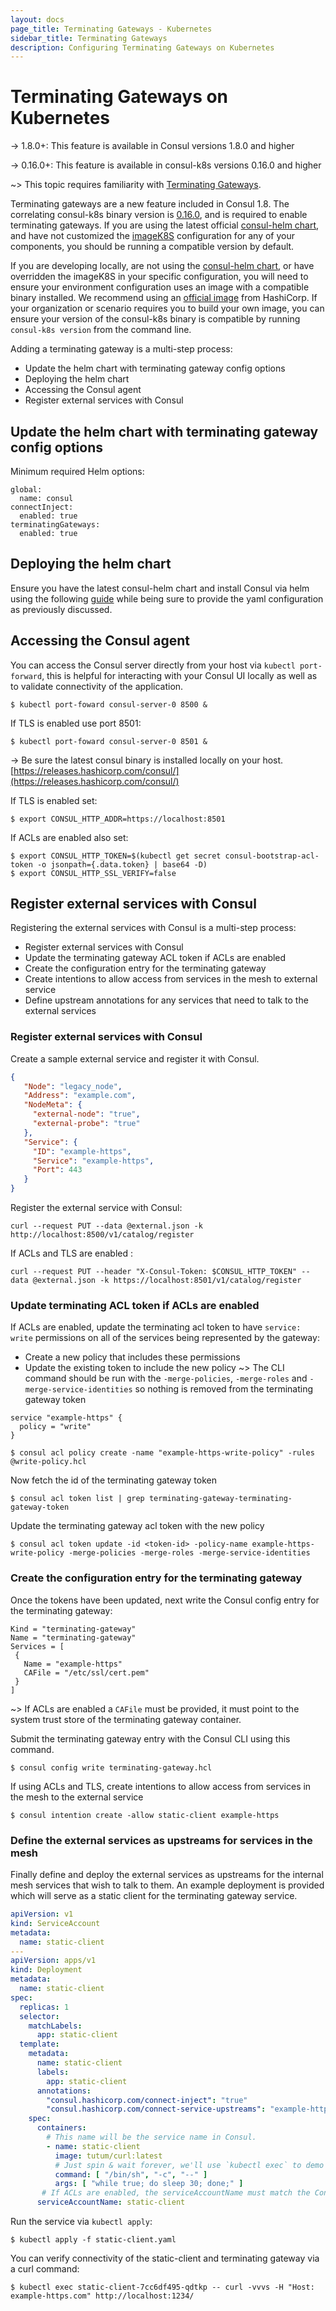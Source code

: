 ```yaml
---
layout: docs
page_title: Terminating Gateways - Kubernetes
sidebar_title: Terminating Gateways
description: Configuring Terminating Gateways on Kubernetes
---
```


# Terminating Gateways on Kubernetes

-> 1.8.0+: This feature is available in Consul versions 1.8.0 and higher

-> 0.16.0+: This feature is available in consul-k8s versions 0.16.0 and higher

~> This topic requires familiarity with [Terminating Gateways](/docs/connect/terminating-gateway).

Terminating gateways are a new feature included in Consul 1.8. The correlating consul-k8s binary version is
[0.16.0](https://github.com/hashicorp/consul-k8s/blob/master/CHANGELOG.md#0160-june-17-2020), and is required to enable
terminating gateways. If you are using the latest official [consul-helm chart](https://github.com/hashicorp/consul-helm),
and have not customized the [imageK8S](/docs/k8s/helm#v-global-imagek8s) configuration for any of
your components, you should be running a compatible version by default.

If you are developing locally, are not using the [consul-helm chart](https://github.com/hashicorp/consul-helm), or have
overridden the imageK8S in your specific configuration, you will need to ensure your environment configuration uses an
image with a compatible binary installed. We recommend using an [official image](https://hub.docker.com/r/hashicorp/consul-k8s)
from HashiCorp. If your organization or scenario requires you to build your own image, you can ensure your version of
the consul-k8s binary is compatible by running `consul-k8s version` from the command line.

Adding a terminating gateway is a multi-step process:

* Update the helm chart with terminating gateway config options
* Deploying the helm chart
* Accessing the Consul agent
* Register external services with Consul

## Update the helm chart with terminating gateway config options

Minimum required Helm options:

```shell
global:
  name: consul
connectInject:
  enabled: true
terminatingGateways:
  enabled: true
```

## Deploying the helm chart

Ensure you have the latest consul-helm chart and install Consul via helm using the following
[guide](/docs/k8s/installation/overview#installing-consul) while being sure to provide the yaml configuration
as previously discussed.

## Accessing the Consul agent

You can access the Consul server directly from your host via `kubectl port-forward`, this is helpful for interacting with your Consul UI locally as well as to validate connectivity of the application.

```shell-session
$ kubectl port-foward consul-server-0 8500 &
```
If TLS is enabled use port 8501:
```shell-session
$ kubectl port-foward consul-server-0 8501 &
```

-> Be sure the latest consul binary is installed locally on your host.
[https://releases.hashicorp.com/consul/](https://releases.hashicorp.com/consul/)

If TLS is enabled set:
```shell-session
$ export CONSUL_HTTP_ADDR=https://localhost:8501
```
If ACLs are enabled also set:
```shell-session
$ export CONSUL_HTTP_TOKEN=$(kubectl get secret consul-bootstrap-acl-token -o jsonpath={.data.token} | base64 -D)
$ export CONSUL_HTTP_SSL_VERIFY=false
```

## Register external services with Consul

Registering the external services with Consul is a multi-step process:
* Register external services with Consul
* Update the terminating gateway ACL token if ACLs are enabled
* Create the configuration entry for the terminating gateway
* Create intentions to allow access from services in the mesh to external service
* Define upstream annotations for any services that need to talk to the external services


### Register external services with Consul

Create a sample external service and register it with Consul.
```json
{
   "Node": "legacy_node",
   "Address": "example.com",
   "NodeMeta": {
     "external-node": "true",
     "external-probe": "true"
   },
   "Service": {
     "ID": "example-https",
     "Service": "example-https",
     "Port": 443
   }
}
```

Register the external service with Consul:
```shell-session
curl --request PUT --data @external.json -k http://localhost:8500/v1/catalog/register
```
If ACLs and TLS are enabled :
```shell-session
curl --request PUT --header "X-Consul-Token: $CONSUL_HTTP_TOKEN" --data @external.json -k https://localhost:8501/v1/catalog/register
```

### Update terminating ACL token if ACLs are enabled
If ACLs are enabled, update the terminating acl token to have `service: write` permissions on all of the services
being represented by the gateway:
* Create a new policy that includes these permissions
* Update the existing token to include the new policy
~> The CLI command should be run with the `-merge-policies`, `-merge-roles` and `-merge-service-identities` so
nothing is removed from the terminating gateway token

```shell
service "example-https" {
  policy = "write"
}
```
```shell-session
$ consul acl policy create -name "example-https-write-policy" -rules @write-policy.hcl
```
Now fetch the id of the terminating gateway token
```shell-session
$ consul acl token list | grep terminating-gateway-terminating-gateway-token
```
Update the terminating gateway acl token with the new policy
```shell-session
$ consul acl token update -id <token-id> -policy-name example-https-write-policy -merge-policies -merge-roles -merge-service-identities
```

### Create the configuration entry for the terminating gateway
Once the tokens have been updated, next write the Consul config entry for the terminating gateway:
```shell
Kind = "terminating-gateway"
Name = "terminating-gateway"
Services = [
 {
   Name = "example-https"
   CAFile = "/etc/ssl/cert.pem"
 }
]
```
~> If ACLs are enabled a `CAFile` must be provided, it must point to the system trust store of the terminating gateway
container.

Submit the terminating gateway entry with the Consul CLI using this command.
```shell-session
$ consul config write terminating-gateway.hcl
```

If using ACLs and TLS, create intentions to allow access from services in the mesh to the external service
```shell-session
$ consul intention create -allow static-client example-https
```

### Define the external services as upstreams for services in the mesh
Finally define and deploy the external services as upstreams for the internal mesh services that wish to talk to them.
An example deployment is provided which will serve as a static client for the terminating gateway service.

```yaml
apiVersion: v1
kind: ServiceAccount
metadata:
  name: static-client
---
apiVersion: apps/v1
kind: Deployment
metadata:
  name: static-client
spec:
  replicas: 1
  selector:
    matchLabels:
      app: static-client
  template:
    metadata:
      name: static-client
      labels:
        app: static-client
      annotations:
        "consul.hashicorp.com/connect-inject": "true"
        "consul.hashicorp.com/connect-service-upstreams": "example-https:1234"
    spec:
      containers:
        # This name will be the service name in Consul.
        - name: static-client
          image: tutum/curl:latest
          # Just spin & wait forever, we'll use `kubectl exec` to demo
          command: [ "/bin/sh", "-c", "--" ]
          args: [ "while true; do sleep 30; done;" ]
       # If ACLs are enabled, the serviceAccountName must match the Consul service name.
      serviceAccountName: static-client
```

Run the service via `kubectl apply`:
```shell-session
$ kubectl apply -f static-client.yaml
```

You can verify connectivity of the static-client and terminating gateway via a curl command:
```shell-session
$ kubectl exec static-client-7cc6df495-qdtkp -- curl -vvvs -H "Host: example-https.com" http://localhost:1234/
```
